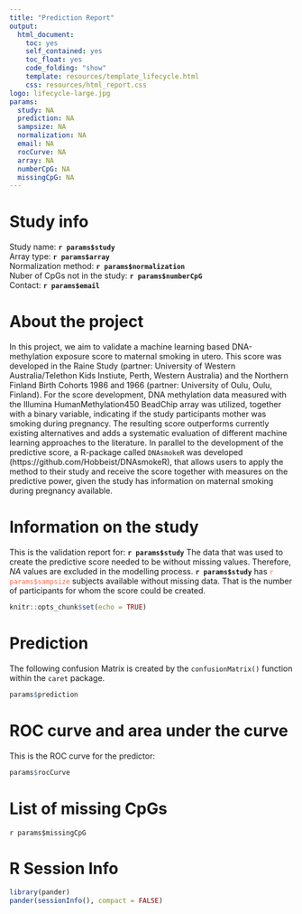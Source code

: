```yaml
---
title: "Prediction Report"
output: 
  html_document:
    toc: yes
    self_contained: yes
    toc_float: yes
    code_folding: "show"
    template: resources/template_lifecycle.html
    css: resources/html_report.css
logo: lifecycle-large.jpg
params:
  study: NA
  prediction: NA
  sampsize: NA
  normalization: NA
  email: NA
  rocCurve: NA
  array: NA
  numberCpG: NA
  missingCpG: NA
---
```


# Study info
Study name: __`r params$study`__  
Array type: __`r params$array`__  
Normalization method: __`r params$normalization`__  
Nuber of CpGs not in the study: __`r params$numberCpG`__  
Contact: __`r params$email`__  

# About the project  

In this project, we aim to validate a machine learning based DNA-methylation exposure score to maternal smoking in utero. This score was developed in the Raine Study (partner: University of Western Australia/Telethon Kids Instiute, Perth, Western Australia) and the Northern Finland Birth Cohorts 1986 and 1966 (partner: University of Oulu, Oulu, Finland). For the score development, DNA methylation data measured with the Illumina HumanMethylation450 BeadChip array was utilized, together with a binary variable, indicating if the study participants mother was smoking during pregnancy.
The resulting score outperforms currently existing alternatives and adds a systematic evaluation of different machine learning approaches to the literature. In parallel to the development of the predictive score, a R-package called ```DNAsmokeR``` was developed (https://github.com/Hobbeist/DNAsmokeR), that allows users to apply the method to their study and receive the score together with measures on the predictive power, given the study has information on maternal smoking during pregnancy available.


# Information on the study

This is the validation report for: __`r params$study`__
The data that was used to create the predictive score needed to be without missing values. Therefore, _NA_ values are excluded
in the modelling process.
__`r params$study`__ has <a style="color:tomato;">`r params$sampsize`</a> subjects available without missing data. That is the number of participants for whom the score could be created.

```r
knitr::opts_chunk$set(echo = TRUE)
```

# Prediction

The following confusion Matrix is created by the ```confusionMatrix()``` function within the ```caret``` package.

```r
params$prediction
```

# ROC curve and area under the curve

This is the ROC curve for the predictor:  

```r
params$rocCurve
```

# List of missing CpGs

`r params$missingCpG`

# R Session Info
```r
library(pander)
pander(sessionInfo(), compact = FALSE)
```